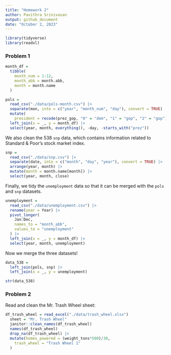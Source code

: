 ```yaml
---
title: "Homework 2"
author: Pavithra Srinivasan
output: github_document
date: "October 2, 2023"
---
```


```r
library(tidyverse)
library(readxl)
```

### Problem 1

```r
month_df = 
  tibble(
    month_num = 1:12,
    month_abb = month.abb,
    month = month.name
  )

pols = 
  read_csv("./data/pols-month.csv") |>
  separate(mon, into = c("year", "month_num", "day"), convert = TRUE) |>
  mutate(
    president = recode(prez_gop, "0" = "dem", "1" = "gop", "2" = "gop")) |>
  left_join(x = _, y = month_df) |> 
  select(year, month, everything(), -day, -starts_with("prez")) 
```

We also clean the 538 `snp` data, which contains information related to Standard & Poor’s stock market index.

```r
snp = 
  read_csv("./data/snp.csv") |>
  separate(date, into = c("month", "day", "year"), convert = TRUE) |>
  arrange(year, month) |>
  mutate(month = month.name[month]) |>
  select(year, month, close) 
```

Finally, we tidy the `unemployment` data so that it can be merged with the `pols` and `snp` datasets.

```r
unemployment = 
  read_csv("./data/unemployment.csv") |>
  rename(year = Year) |>
  pivot_longer(
    Jan:Dec, 
    names_to = "month_abb",
    values_to = "unemployment"
  ) |> 
  left_join(x = _, y = month_df) |> 
  select(year, month, unemployment)
```

Now we merge the three datasets!

```r
data_538 = 
  left_join(pols, snp) |>
  left_join(x = _, y = unemployment)

str(data_538)
```

### Problem 2

Read and clean the Mr. Trash Wheel sheet:

```r
df_trash_wheel = read_excel("./data/trash_wheel.xlsx") 
  sheet = "Mr. Trash Wheel"
  janitor::clean_names(df_trash_wheel)
  names(df_trash_wheel)
  drop_na(df_trash_wheel) |> 
  mutate(homes_powered = (weight_tons*500)/30,
    trash_wheel = "Trash Wheel 1"
  )
```





